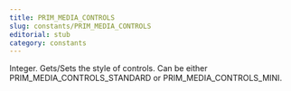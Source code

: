 ```yaml
---
title: PRIM_MEDIA_CONTROLS
slug: constants/PRIM_MEDIA_CONTROLS
editorial: stub
category: constants
---
```


<LSLConstant name="PRIM_MEDIA_CONTROLS"/>

Integer. Gets/Sets the style of controls. Can be either PRIM_MEDIA_CONTROLS_STANDARD or PRIM_MEDIA_CONTROLS_MINI.
